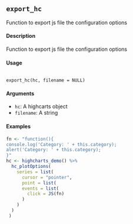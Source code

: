 ## ``export_hc``

Function to export js file the configuration options

#### Description 

Function to export js file the configuration options

#### Usage
<pre><code>
export_hc(hc, filename = NULL)
</code></pre>

#### Arguments 

* ``hc``: A  highcarts object
* ``filename``: A string

#### Examples
```r
fn <- "function(){
console.log('Category: ' + this.category);
alert('Category: ' + this.category);
}"
hc <- highcharts_demo() %>%
  hc_plotOptions(
    series = list(
      cursor = "pointer",
      point = list(
      events = list(
        click = JS(fn)
      )
    )
  )
 )
```
